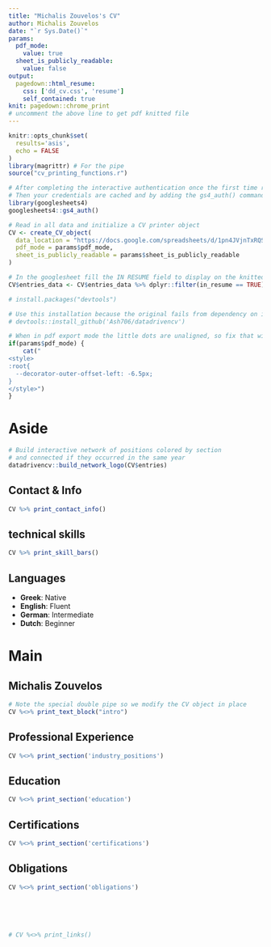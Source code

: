 ```yaml
---
title: "Michalis Zouvelos's CV"
author: Michalis Zouvelos
date: "`r Sys.Date()`"
params:
  pdf_mode:
    value: true
  sheet_is_publicly_readable:
    value: false
output:
  pagedown::html_resume:    
    css: ['dd_cv.css', 'resume']
    self_contained: true
knit: pagedown::chrome_print 
# uncomment the above line to get pdf knitted file
---
```


```r
knitr::opts_chunk$set(
  results='asis', 
  echo = FALSE
)
library(magrittr) # For the pipe
source("cv_printing_functions.r")

# After completing the interactive authentication once the first time running gs4_auth in your console
# Then your credentials are cached and by adding the gs4_auth() command in the rmd it authenticates when knitting
library(googlesheets4)
googlesheets4::gs4_auth()

# Read in all data and initialize a CV printer object
CV <- create_CV_object(
  data_location = "https://docs.google.com/spreadsheets/d/1pn4JVjnTxRQS3xTAdtuWgpJKMbh6iGoVeWycmVFM7e8/edit#gid=917338460",  
  pdf_mode = params$pdf_mode,
  sheet_is_publicly_readable = params$sheet_is_publicly_readable
)

# In the googlesheet fill the IN RESUME field to display on the knitted document
CV$entries_data <- CV$entries_data %>% dplyr::filter(in_resume == TRUE)
```

```r
# install.packages("devtools")

# Use this installation because the original fails from dependency on icon package
# devtools::install_github('Ash706/datadrivencv')
```


```r
# When in pdf export mode the little dots are unaligned, so fix that with some conditional CSS.
if(params$pdf_mode) {
    cat("
<style>
:root{
  --decorator-outer-offset-left: -6.5px;
}
</style>")
}
```


Aside
================================================================================

```r
# Build interactive network of positions colored by section
# and connected if they occurred in the same year
datadrivencv::build_network_logo(CV$entries)
```


Contact & Info {#contact}
--------------------------------------------------------------------------------

```r
CV %>% print_contact_info()
```



technical skills {#skills}
--------------------------------------------------------------------------------

```r
CV %>% print_skill_bars()
```


Languages 
--------------------------------------------------------------------------------

- **Greek**:   Native
- **English**: Fluent
- **German**:  Intermediate
- **Dutch**:   Beginner





Main
================================================================================

Michalis Zouvelos {#title}
--------------------------------------------------------------------------------

```r
# Note the special double pipe so we modify the CV object in place
CV %<>% print_text_block("intro") 
```


Professional Experience {data-icon=suitcase}
--------------------------------------------------------------------------------


```r
CV %<>% print_section('industry_positions')
```



Education {data-icon=graduation-cap data-concise=true}
--------------------------------------------------------------------------------

```r
CV %<>% print_section('education')
```





Certifications {data-icon=certificate}
--------------------------------------------------------------------------------

```r
CV %<>% print_section('certifications')
```

Obligations {data-icon=stamp}
--------------------------------------------------------------------------------

```r
CV %<>% print_section('obligations')
```



<!-- These breaks just force a new page so section doesnt get cut off -->
<br>
<br>
<br>

```r
# CV %<>% print_links()
```

